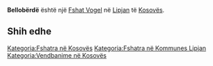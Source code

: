 {{Fshat në Kosovës
 | Emri                = Bellobërdë
| sqi_N_name = Bellobërdë
| sqi_N_FULL_NAME_RO = Bellobërdë
| sqi_N_FULL_NAME_ND_RO = Belloberde
| sqi_N_SORT_NAME_RG = BELLOBERDE
| sqi_N_FULL_NAME_RG = Bellobërdë
| sqi_N_FULL_NAME_ND_RG = Belloberde
| sqi_V_name = Belloberdë
| sqi_V_FULL_NAME_RO = Belloberdë Belobrdë Belloberda
| sqi_V_FULL_NAME_ND_RO = Belloberde Belobrde Belloberda
| sqi_V_SORT_NAME_RG = BELLOBERDE BELOBRDE BELLOBERDA
| sqi_V_FULL_NAME_RG = Belloberdë Belobrdë Belloberda
| sqi_V_FULL_NAME_ND_RG = Belloberde Belobrde Belloberda
| srp_N_name = Belo Brdo
| srp_N_FULL_NAME_RO = Belo Brdo
| srp_N_FULL_NAME_ND_RO = Belo Brdo
| srp_N_SORT_NAME_RG = BELOBRDO
| srp_N_FULL_NAME_RG = Belo Brdo
| srp_N_FULL_NAME_ND_RG = Belo Brdo
| srp_NS_name = Бело Брдо
| srp_NS_FULL_NAME_RO = Бело Брдо
| srp_NS_FULL_NAME_ND_RO = Бело Брдо
| srp_NS_SORT_NAME_RG = БЕЛОБРДО
| srp_NS_FULL_NAME_RG = Бело Брдо
| srp_NS_FULL_NAME_ND_RG = Бело Брдо

 | Emri (Rasa dhanore) = 
 | Figura              = 
 | Shteti              = Kosovo
 | Komuna              = Lipjan
 | Kodi postar         = 
 | Sipërfaqja          = 

 | Popullsia           = 

 | Regj. i popullsisë  = 
 | Dend. e popullsisë  = 
 | Faqja zyrtare       = 
 <!--- Koordinatat ----> 
 | Gjerësia            = 43.235
 | Gjatësia            = 20.821667
 | Lartësia            = 
}}
'''Bellobërdë''' është një [[Fshat Vogel]] në [[Lipjan]] të [[Kosovës]].

<!-- == Gjeografia == -->
<!-- == Historia == -->
<!-- == Demografia == -->
== Shih edhe ==
{{Komuna Lipjan}}
{{Kosovo-Administrata-Cung}}

[[Kategoria:Fshatra në Kosovës]]
[[Kategoria:Fshatra në Kommunes Lipjan]]
[[Kategoria:Vendbanime në Kosovës]]